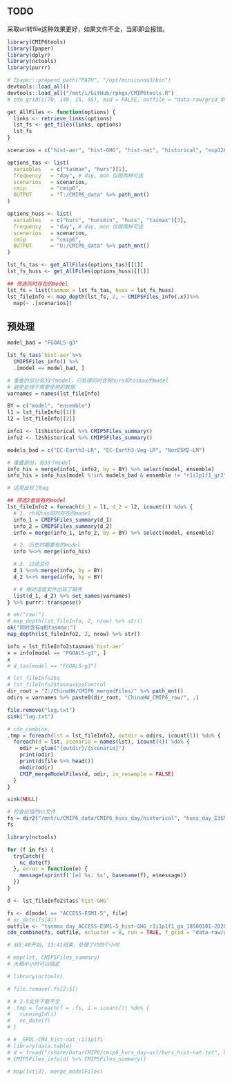 <!-- knitr::purl("scripts/ChinaHW_cluster/s01_CMIP6_clip_combine_resample.Rmd") -->

## TODO

采取url转file这种效果更好，如果文件不全，当即即会报错。


```r
library(CMIP6tools)
library(Ipaper)
library(dplyr)
library(nctools)
library(purrr)

# Ipaper::prepend_path("PATH", "/opt/miniconda3/bin")
devtools::load_all()
devtools::load_all("/mnt/i/GitHub/rpkgs/CMIP6tools.R")
# cdo_grid(c(70, 140, 15, 55), mid = FALSE, outfile = "data-raw/grid_d050.txt")
```

```r
get_AllFiles <- function(options) {
  links <- retrieve_links(options)
  lst_fs <- get_files(links, options)
  lst_fs
}

scenarios = c("hist-aer", "hist-GHG", "hist-nat", "historical", "ssp126", "ssp245", "ssp585", "piControl") %>% set_names(., .) #

options_tas <- list(
  variables   = c("tasmax", "hurs")[1],
  frequency   = "day", # day, mon 仅限两种可选
  scenarios   = scenarios,
  cmip        = "cmip6",
  OUTPUT      = "T:/CMIP6_data" %>% path_mnt()
)

options_huss <- list(
  variables   = c("hurs", "hursmin", "huss", "tasmax")[3],
  frequency   = "day", # day, mon 仅限两种可选
  scenarios   = scenarios,
  cmip        = "cmip6",
  OUTPUT      = "U:/CMIP6_data" %>% path_mnt()
)

lst_fs_tas <- get_AllFiles(options_tas)[[1]]
lst_fs_huss <- get_AllFiles(options_huss)[[1]]

## 筛选同时存在的model
lst_fs = list(tasmax = lst_fs_tas, huss = lst_fs_huss)
lst_fileInfo <- map_depth(lst_fs, 2, ~ CMIP5Files_info(.x))%>% 
  map(~ .[scenarios])
```

## 预处理

```r
model_bad = "FGOALS-g3"

lst_fs_tas$`hist-aer`%>% 
  CMIP5Files_info() %>% 
  .[model == model_bad, ]  
```


```r
# 重叠的部分有30个model，只处理同时含有hurs和tasmax的model
# 避免处理不需要使用的数据
varnames = names(lst_fileInfo)

BY = c("model", "ensemble")
l1 = lst_fileInfo[[1]]
l2 = lst_fileInfo[[2]]

info1 <- l1$historical %>% CMIP5Files_summary()
info2 <- l2$historical %>% CMIP5Files_summary()

models_bad = c("EC-Earth3-LR", "EC-Earth3-Veg-LR", "NorESM2-LM")

# 重叠部分，有33个model
info_his = merge(info1, info2, by = BY) %>% select(model, ensemble)
info_his = info_his[model %!in% models_bad & ensemble != "r1i1p1f1_gr2"]

# 这里出现了bug

## 筛选2者皆有的model
lst_fileInfo2 = foreach(d_1 = l1, d_2 = l2, icount()) %do% {
  # 1. rh和tas同时存在的model
  info_1 = CMIP5Files_summary(d_1)
  info_2 = CMIP5Files_summary(d_2)
  info = merge(info_1, info_2, by = BY) %>% select(model, ensemble)

  # 2. 历史时期要有的model
  info %<>% merge(info_his)

  # 3. 过滤文件
  d_1 %<>% merge(info, by = BY)
  d_2 %<>% merge(info, by = BY)

  # # 相对湿度文件出现了缺失
  list(d_1, d_2) %>% set_names(varnames)
} %>% purrr::transpose()

# ok("raw:")
# map_depth(lst_fileInfo, 2, nrow) %>% str()
ok("同时含有q和tasmax:")
map_depth(lst_fileInfo2, 2, nrow) %>% str()
```

```r
info = lst_fileInfo2$tasmax$`hist-aer`
x = info[model == "FGOALS-g3", ]
x
# d_tas[model == "FGOALS-g3"]
```

```r
# lst_fileInfo2$q
# lst_fileInfo2$tasmax$piControl
dir_root = "Z:/ChinaHW/CMIP6_mergedFiles/" %>% path_mnt()
odirs = varnames %>% paste0(dir_root, "ChinaHW_CMIP6_raw/", .)

file.remove("log.txt")
sink("log.txt")

# cdo_combine, 
.tmp = foreach(lst = lst_fileInfo2, outdir = odirs, icount(1)) %do% {
  foreach(d = lst, scenario = names(lst), icount(4)) %do% {
    odir = glue("{outdir}/{scenario}")
    print(odir)
    print(d$file %>% head()) 
    mkdir(odir)
    CMIP_mergeModelFiles(d, odir, is_resample = FALSE)
  }
}

sink(NULL)
```



```r
# 检查出错的nc文件
fs = dir2("/mnt/u/CMIP6_data/CMIP6_huss_day/historical", "huss_day_E3SM-2-0_historical*")
fs

library(nctools)

for (f in fs) {
  tryCatch({
    nc_date(f)
  }, error = function(e) {
    message(sprintf('[e] %s: %s', basename(f), e$message))
  })
}
```


```r
d <- lst_fileInfo2$tas$`hist-GHG`

fs <- d[model == "ACCESS-ESM1-5", file]
# nc_date(fs[4])
outfile <- "tasmax_day_ACCESS-ESM1-5_hist-GHG_r1i1p1f1_gn_18500101-20201231.nc"
cdo_combine(fs, outfile, ncluster = 8, run = TRUE, f_grid = "data-raw/grid_d050.txt")
```

```r
# 从9:48开始, 13:41结束，处理了约四个小时

# map(lst, CMIP5Files_summary)
# 大概半小时可以搞定

# library(nctools)

# file.remove(.fs[2:5])

# # 2-5文件下载不全
# .tmp = foreach(f = .fs, i = icount()) %do% {
#   runningId(i)
#   nc_date(f)
# }

# # _GFDL-CM4_hist-nat_r1i1p1f1
# library(data.table)
# d = fread("/share/Data/CMIP6/cmip6_hurs_day-url/hurs_hist-nat.txt", header = F)
# CMIP5Files_info(d) %>% CMIP5Files_summary()

# map(lst[3], merge_modelFiles)
```
